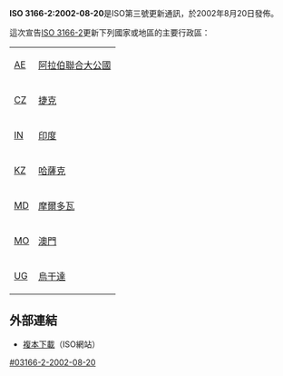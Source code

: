 {{unreferenced|time=2019-05-15T08:21:43+00:00}}
'''ISO 3166-2:2002-08-20'''是ISO第三號更新通訊，於2002年8月20日發佈。

這次宣告[[ISO_3166-2|ISO 3166-2]]更新下列國家或地區的主要行政區：

{|
| [[ISO_3166-2:AE|AE]] || [[阿拉伯聯合大公國|阿拉伯聯合大公國]]
|-
| [[ISO_3166-2:CZ|CZ]] || [[捷克|捷克]]
|-
| [[ISO_3166-2:IN|IN]] || [[印度|印度]]
|-
| [[ISO_3166-2:KZ|KZ]] || [[哈薩克|哈薩克]]
|-
| [[ISO_3166-2:MD|MD]] || [[摩爾多瓦|摩爾多瓦]]
|-
| [[ISO_3166-2:MO|MO]] || [[澳門|澳門]]
|-
| [[ISO_3166-2:UG|UG]] || [[烏干達|烏干達]]
|}

== 外部連結 ==
* [http://www.iso.org/iso/en/prods-services/iso3166ma/03updates-on-iso-3166/nli-3.pdf 複本下載]{{Wayback|url=http://www.iso.org/iso/en/prods-services/iso3166ma/03updates-on-iso-3166/nli-3.pdf |date=20060616133018 }}（ISO網站）

[[Category:ISO_3166|#03166-2-2002-08-20]]
